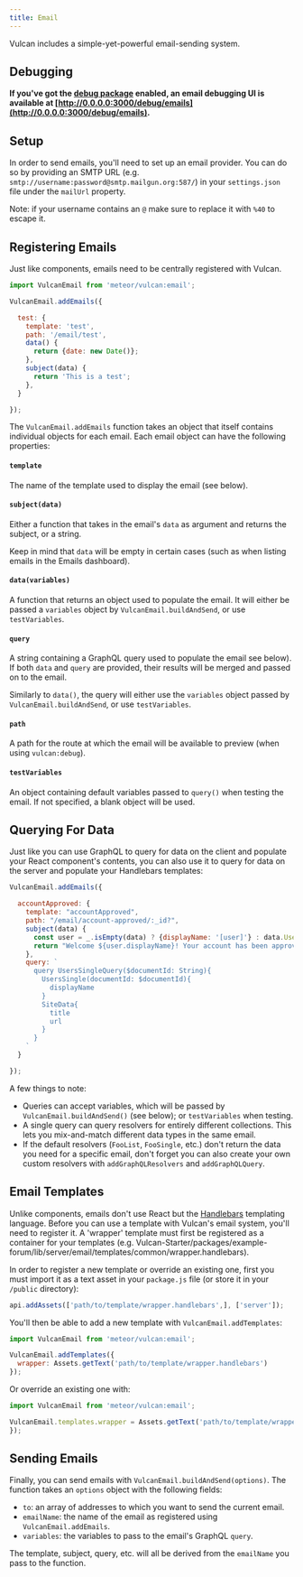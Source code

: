 ```yaml
---
title: Email
---
```


Vulcan includes a simple-yet-powerful email-sending system.
## Debugging

**If you've got the [debug package](/debug.html) enabled, an email debugging UI is available at [http://0.0.0.0:3000/debug/emails](http://0.0.0.0:3000/debug/emails).**

## Setup

In order to send emails, you'll need to set up an email provider. You can do so by providing an SMTP URL (e.g. `smtp://username:password@smtp.mailgun.org:587/`) in your `settings.json` file under the `mailUrl` property.

Note: if your username contains an `@` make sure to replace it with `%40` to escape it. 

## Registering Emails

Just like components, emails need to be centrally registered with Vulcan.

```js
import VulcanEmail from 'meteor/vulcan:email';

VulcanEmail.addEmails({

  test: {
    template: 'test',
    path: '/email/test',
    data() {
      return {date: new Date()};
    },
    subject(data) {
      return 'This is a test';
    },
  }

});
```

The `VulcanEmail.addEmails` function takes an object that itself contains individual objects for each email. Each email object can have the following properties:

#### `template`

The name of the template used to display the email (see below).

#### `subject(data)`

Either a function that takes in the email's `data` as argument and returns the subject, or a string. 

Keep in mind that `data` will be empty in certain cases (such as when listing emails in the Emails dashboard).

#### `data(variables)`

A function that returns an object used to populate the email. It will either be passed a `variables` object by `VulcanEmail.buildAndSend`, or use `testVariables`.

#### `query`

A string containing a GraphQL query used to populate the email see below). If both `data` and `query` are provided, their results will be merged and passed on to the email.

Similarly to `data()`, the query will either use the `variables` object passed by `VulcanEmail.buildAndSend`, or use `testVariables`.

#### `path`

A path for the route at which the email will be available to preview (when using `vulcan:debug`).

#### `testVariables`

An object containing default variables passed to `query()` when testing the email. If not specified, a blank object will be used. 

## Querying For Data

Just like you can use GraphQL to query for data on the client and populate your React component's contents, you can also use it to query for data on the server and populate your Handlebars templates:

```js
VulcanEmail.addEmails({

  accountApproved: {
    template: "accountApproved",
    path: "/email/account-approved/:_id?",
    subject(data) {
      const user = _.isEmpty(data) ? {displayName: '[user]'} : data.UsersSingle;
      return "Welcome ${user.displayName}! Your account has been approved.";
    },
    query: `
      query UsersSingleQuery($documentId: String){
        UsersSingle(documentId: $documentId){
          displayName
        }
        SiteData{
          title
          url
        }
      }
    `
  }

});
```

A few things to note:

- Queries can accept variables, which will be passed by `VulcanEmail.buildAndSend()` (see below); or `testVariables` when testing.
- A single query can query resolvers for entirely different collections. This lets you mix-and-match different data types in the same email. 
- If the default resolvers (`FooList`, `FooSingle`, etc.) don't return the data you need for a specific email, don't forget you can also create your own custom resolvers with `addGraphQLResolvers` and `addGraphQLQuery`.

## Email Templates

Unlike components, emails don't use React but the [Handlebars](http://handlebarsjs.com/) templating language. Before you can use a template with Vulcan's email system, you'll need to register it. A 'wrapper' template must first be registered as a container for your templates (e.g. Vulcan-Starter/packages/example-forum/lib/server/email/templates/common/wrapper.handlebars).

In order to register a new template or override an existing one, first you must import it as a text asset in your `package.js` file (or store it in your `/public` directory):

```js
api.addAssets(['path/to/template/wrapper.handlebars',], ['server']);
```

You'll then be able to add a new template with `VulcanEmail.addTemplates`:

```js
import VulcanEmail from 'meteor/vulcan:email';

VulcanEmail.addTemplates({
  wrapper: Assets.getText('path/to/template/wrapper.handlebars')
});
```

Or override an existing one with:

```js
import VulcanEmail from 'meteor/vulcan:email';

VulcanEmail.templates.wrapper = Assets.getText('path/to/template/wrapper.handlebars');
});
```

## Sending Emails

Finally, you can send emails with `VulcanEmail.buildAndSend(options)`. The function takes an `options` object with the following fields:

- `to`: an array of addresses to which you want to send the current email.
- `emailName`: the name of the email as registered using `VulcanEmail.addEmails`.
- `variables`: the variables to pass to the email's GraphQL `query`.

The template, subject, query, etc. will all be derived from the `emailName` you pass to the function. 
